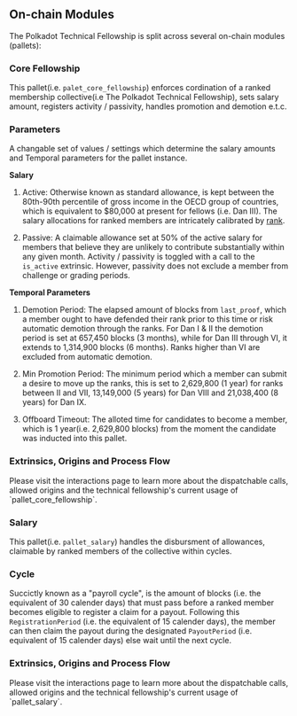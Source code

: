 ## On-chain Modules

The Polkadot Technical Fellowship is split across several on-chain modules (pallets):

### Core Fellowship

This pallet(i.e. `palet_core_fellowship`) enforces cordination of a ranked membership collective(i.e The Polkadot Technical Fellowship), sets salary amount, registers activity / passivity, handles promotion and demotion e.t.c.

### Parameters

A changable set of values / settings which determine the salary amounts and Temporal parameters for the pallet instance.

**Salary**

1. Active: Otherwise known as standard allowance, is kept between the 80th-90th percentile of gross income in the OECD group of countries, which is equivalent to $80,000 at present for fellows (i.e. Dan III). The salary allocations for ranked members are intricately calibrated by [rank](https://polkadot-fellows.github.io/dashboard/#/membership).

2. Passive: A claimable allowance set at 50% of the active salary for members that believe they are unlikely to contribute substantially within any given month. Activity / passivity is toggled with a call to the `is_active` extrinsic. However, passivity does not exclude a member from challenge or grading periods.

**Temporal Parameters**

1. Demotion Period: The elapsed amount of blocks from `last_proof`, which a member ought to have defended their rank prior to this time or risk automatic demotion through the ranks. For Dan I & II the demotion period is set at 657,450 blocks (3 months), while for Dan III through VI, it extends to 1,314,900 blocks (6 months). Ranks higher than VI are excluded from automatic demotion.

2. Min Promotion Period: The minimum period which a member can submit a desire to move up the ranks, this is set to 2,629,800 (1 year) for ranks between II and VII, 13,149,000 (5 years) for Dan VIII and 21,038,400 (8 years) for Dan IX.

3. Offboard Timeout: The alloted time for candidates to become a member, which is 1 year(i.e. 2,629,800 blocks) from the moment the candidate was inducted into this pallet.

<div className="note">
  <h3>Extrinsics, Origins and Process Flow</h3>
  <p>
    Please visit the interactions page to learn more about the dispatchable
    calls, allowed origins and the technical fellowship's current usage of
    `pallet_core_fellowship`.
  </p>
</div>

### Salary

This pallet(i.e. `pallet_salary`) handles the disbursment of allowances, claimable by ranked members of the collective within cycles.

### Cycle

Succictly known as a "payroll cycle", is the amount of blocks (i.e. the equivalent of 30 calender days) that must pass before a ranked member becomes eligible to register a claim for a payout. Following this `RegistrationPeriod` (i.e. the equivalent of 15 calender days), the member can then claim the payout during the designated `PayoutPeriod` (i.e. equivalent of 15 calender days) else wait until the next cycle.

<div className="note">
  <h3>Extrinsics, Origins and Process Flow</h3>
  <p>
    Please visit the interactions page to learn more about the dispatchable
    calls, allowed origins and the technical fellowship's current usage of
    `pallet_salary`.
  </p>
</div>
